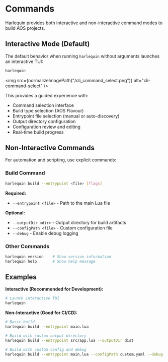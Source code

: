 
# Commands

Harlequin provides both interactive and non-interactive command modes to build AOS projects.

## Interactive Mode (Default)

The default behavior when running `harlequin` without arguments launches an interactive TUI:

```bash
harlequin
```

<img src={normalizeImagePath("/cli_command_select.png")} alt="cli-command-select" />

This provides a guided experience with:
- Command selection interface
- Build type selection (AOS Flavour)
- Entrypoint file selection (manual or auto-discovery)
- Output directory configuration
- Configuration review and editing
- Real-time build progress

## Non-Interactive Commands

For automation and scripting, use explicit commands:

### Build Command

```bash
harlequin build --entrypoint <file> [flags]
```

**Required:**
- `--entrypoint <file>` - Path to the main Lua file

**Optional:**
- `--outputDir <dir>` - Output directory for build artifacts
- `--configPath <file>` - Custom configuration file
- `--debug` - Enable debug logging

### Other Commands

```bash
harlequin version    # Show version information
harlequin help       # Show help message
```

## Examples

**Interactive (Recommended for Development):**
```bash
# Launch interactive TUI
harlequin
```

**Non-Interactive (Good for CI/CD):**
```bash
# Basic build
harlequin build --entrypoint main.lua

# Build with custom output directory
harlequin build --entrypoint src/app.lua --outputDir dist

# Build with custom config and debug
harlequin build --entrypoint main.lua --configPath custom.yaml --debug
```
